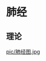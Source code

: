 = 肺经 =

== 理论 ==
{{{class="brush:text"
清晨3:00~5:00【肺经，服用药物效果好】

《寅时》血气流注于肺，称为「手太阴肺经」。肺部功能欠佳者，在清晨时过敏性鼻炎及咳嗽、气喘易发作；
有些医师认为严重气喘患者，应在此时起床服药，治疗效果会更好，且宜吃补肺饮食，如燕窝、银耳等。

关键点——拇指尖端
经常摩擦、按压拇指尖端有宣肺、利肺的功效，有助于维持呼吸系统健康。尤其秋季，经络运行到手太阴肺经，
更是进行呼吸系统保健的最佳时机。此外，咳嗽时用力重掐拇指尖端，还能缓解咳嗽症状。
}}}

[[pic/肺经图.jpg]]
